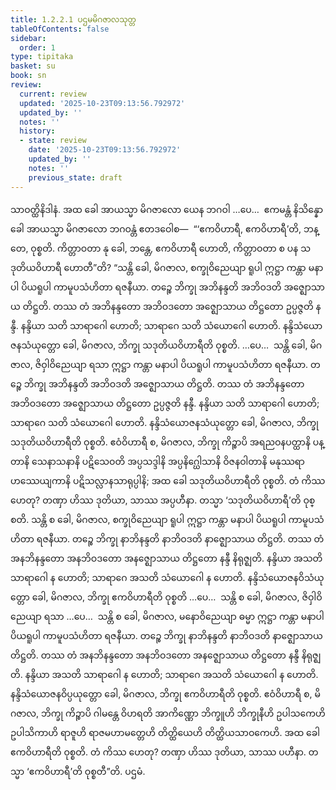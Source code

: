 ```yaml
---
title: 1.2.2.1 ပဌမမိဂဇာလသုတ္တ
tableOfContents: false
sidebar:
  order: 1
type: tipitaka
basket: su
book: sn
review:
  current: review
  updated: '2025-10-23T09:13:56.792972'
  updated_by: ''
  notes: ''
  history:
  - state: review
    date: '2025-10-23T09:13:56.792972'
    updated_by: ''
    notes: ''
    previous_state: draft
---
```



<ReviewStatus review={frontmatter.review} showDetails={true} />

<HypothesisAnnotation frontmatter={frontmatter} />

<DynamicBreadcrumb />

<Division number="63" book="sn" e="ch" v="18" p="289">

<Paragraph number="207" book="sn">
သာဝတ္ထိနိဒါနံ. အထ ခေါ အာယသ္မာ မိဂဇာလော ယေန ဘဂဝါ …ပေ…  ဧကမန္တံ နိသိန္နော ခေါ အာယသ္မာ မိဂဇာလော ဘဂဝန္တံ ဧတဒဝေါစ—  “‘ဧကဝိဟာရီ, ဧကဝိဟာရီ’တိ, ဘန္တေ, ဝုစ္စတိ. ကိတ္တာဝတာ နု ခေါ, ဘန္တေ, ဧကဝိဟာရီ ဟောတိ, ကိတ္တာဝတာ စ ပန သဒုတိယဝိဟာရီ ဟောတီ”တိ?
</Paragraph>

<Paragraph number="208" book="sn">
“သန္တိ ခေါ, မိဂဇာလ, စက္ခုဝိညေယျာ ရူပါ ဣဋ္ဌာ ကန္တာ မနာပါ ပိယရူပါ ကာမူပသံဟိတာ ရဇနီယာ. တဉ္စေ ဘိက္ခု အဘိနန္ဒတိ အဘိဝဒတိ အဇ္ဈောသာယ တိဋ္ဌတိ. တဿ တံ အဘိနန္ဒတော အဘိဝဒတော အဇ္ဈောသာယ တိဋ္ဌတော ဥပ္ပဇ္ဇတိ နန္ဒီ. နန္ဒိယာ သတိ သာရာဂေါ ဟောတိ; သာရာဂေ သတိ သံယောဂေါ ဟောတိ. နန္ဒိသံယောဇနသံယုတ္တော ခေါ, မိဂဇာလ, ဘိက္ခု သဒုတိယဝိဟာရီတိ ဝုစ္စတိ. …ပေ…  သန္တိ ခေါ, မိဂဇာလ, ဇိဝှါဝိညေယျာ ရသာ ဣဋ္ဌာ ကန္တာ မနာပါ ပိယရူပါ ကာမူပသံဟိတာ ရဇနီယာ. တဉ္စေ ဘိက္ခု အဘိနန္ဒတိ အဘိဝဒတိ အဇ္ဈောသာယ တိဋ္ဌတိ. တဿ တံ အဘိနန္ဒတော အဘိဝဒတော အဇ္ဈောသာယ တိဋ္ဌတော ဥပ္ပဇ္ဇတိ နန္ဒီ. နန္ဒိယာ သတိ သာရာဂေါ ဟောတိ; သာရာဂေ သတိ သံယောဂေါ ဟောတိ. နန္ဒိသံယောဇနသံယုတ္တော ခေါ, မိဂဇာလ, ဘိက္ခု သဒုတိယဝိဟာရီတိ ဝုစ္စတိ. ဧဝံဝိဟာရီ စ, မိဂဇာလ, ဘိက္ခု ကိဉ္စာပိ အရညဝနပတ္ထာနိ ပန္တာနိ သေနာသနာနိ ပဋိသေဝတိ အပ္ပသဒ္ဒါနိ အပ္ပနိဂ္ဃေါသာနိ ဝိဇနဝါတာနိ မနုဿရာဟဿေယျကာနိ ပဋိသလ္လာနသာရုပ္ပါနိ; အထ ခေါ သဒုတိယဝိဟာရီတိ ဝုစ္စတိ. တံ ကိဿ ဟေတု? တဏှာ ဟိဿ ဒုတိယာ, သာဿ အပ္ပဟီနာ. တသ္မာ ‘သဒုတိယဝိဟာရီ’တိ ဝုစ္စတိ.
</Paragraph>

<Paragraph number="209" book="sn">
သန္တိ စ ခေါ, မိဂဇာလ, စက္ခုဝိညေယျာ ရူပါ ဣဋ္ဌာ ကန္တာ မနာပါ ပိယရူပါ ကာမူပသံဟိတာ ရဇနီယာ. တဉ္စေ ဘိက္ခု နာဘိနန္ဒတိ နာဘိဝဒတိ နာဇ္ဈောသာယ တိဋ္ဌတိ. တဿ တံ အနဘိနန္ဒတော အနဘိဝဒတော အနဇ္ဈောသာယ တိဋ္ဌတော နန္ဒီ နိရုဇ္ဈတိ. နန္ဒိယာ အသတိ သာရာဂေါ န ဟောတိ; သာရာဂေ အသတိ သံယောဂေါ န ဟောတိ. နန္ဒိသံယောဇနဝိသံယုတ္တော ခေါ, မိဂဇာလ, ဘိက္ခု ဧကဝိဟာရီတိ ဝုစ္စတိ …ပေ…  သန္တိ စ ခေါ, မိဂဇာလ, ဇိဝှါဝိညေယျာ ရသာ …ပေ…  သန္တိ စ ခေါ, မိဂဇာလ, မနောဝိညေယျာ ဓမ္မာ ဣဋ္ဌာ ကန္တာ မနာပါ ပိယရူပါ ကာမူပသံဟိတာ ရဇနီယာ. တဉ္စေ ဘိက္ခု နာဘိနန္ဒတိ နာဘိဝဒတိ နာဇ္ဈောသာယ တိဋ္ဌတိ. တဿ တံ အနဘိနန္ဒတော အနဘိဝဒတော အနဇ္ဈောသာယ တိဋ္ဌတော နန္ဒီ နိရုဇ္ဈတိ. နန္ဒိယာ အသတိ သာရာဂေါ န ဟောတိ; သာရာဂေ အသတိ သံယောဂေါ န ဟောတိ. နန္ဒိသံယောဇနဝိပ္ပယုတ္တော ခေါ, မိဂဇာလ, ဘိက္ခု ဧကဝိဟာရီတိ ဝုစ္စတိ. ဧဝံဝိဟာရီ စ, မိဂဇာလ, ဘိက္ခု ကိဉ္စာပိ ဂါမန္တေ ဝိဟရတိ အာကိဏ္ဏော ဘိက္ခူဟိ ဘိက္ခုနီဟိ ဥပါသကေဟိ ဥပါသိကာဟိ ရာဇူဟိ ရာဇမဟာမတ္တေဟိ တိတ္ထိယေဟိ တိတ္ထိယသာဝကေဟိ. အထ ခေါ ဧကဝိဟာရီတိ ဝုစ္စတိ. တံ ကိဿ ဟေတု? တဏှာ ဟိဿ ဒုတိယာ, သာဿ ပဟီနာ. တသ္မာ ‘ဧကဝိဟာရီ’တိ ဝုစ္စတီ”တိ.

</Paragraph>
</Division>

<Paragraph number="210" type="center" book="sn">
ပဌမံ.
</Paragraph>